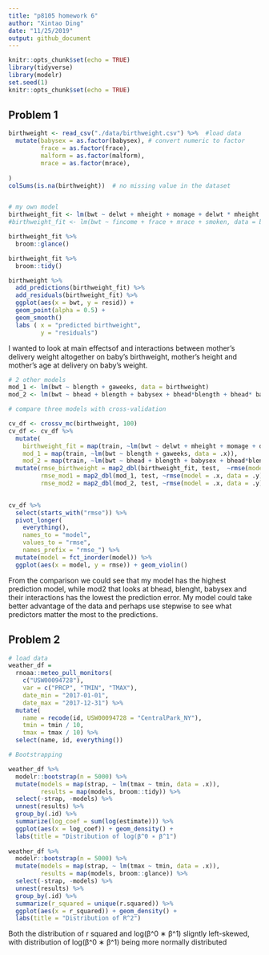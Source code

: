 ```yaml
---
title: "p8105 homework 6"
author: "Xintao Ding"
date: "11/25/2019"
output: github_document
---
```


```r
knitr::opts_chunk$set(echo = TRUE)
library(tidyverse)
library(modelr)
set.seed(1)
knitr::opts_chunk$set(echo = TRUE)

```


## Problem 1
```r
birthweight <- read_csv("./data/birthweight.csv") %>%  #load data
  mutate(babysex = as.factor(babysex), # convert numeric to factor
         frace = as.factor(frace),
         malform = as.factor(malform),
         mrace = as.factor(mrace),
         
)
colSums(is.na(birthweight))  # no missing value in the dataset


# my own model 
birthweight_fit <- lm(bwt ~ delwt + mheight + momage + delwt * mheight + delwt * momage + mheight * momage + delwt * momage * mheight, data = birthweight)
#birthweight_fit <- lm(bwt ~ fincome + frace + mrace + smoken, data = birthweight)

birthweight_fit %>% 
  broom::glance()

birthweight_fit %>% 
  broom::tidy()

birthweight %>% 
  add_predictions(birthweight_fit) %>% 
  add_residuals(birthweight_fit) %>% 
  ggplot(aes(x = bwt, y = resid)) +
  geom_point(alpha = 0.5) +
  geom_smooth()
  labs ( x = "predicted birthweight", 
         y = "residuals")


```

I wanted to look at main effectsof and interactions between mother's delivery weight altogether on baby's birthweight, mother's height and mother's age at delivery on baby's weight. 


```r
# 2 other models
mod_1 <- lm(bwt ~ blength + gaweeks, data = birthweight)
mod_2 <- lm(bwt ~ bhead + blength + babysex + bhead*blength + bhead* babysex + blength*babysex + bhead * blength * babysex, data = birthweight)

# compare three models with cross-validation

cv_df <- crossv_mc(birthweight, 100)
cv_df <- cv_df %>% 
  mutate(
    birthweight_fit = map(train, ~lm(bwt ~ delwt + mheight + momage + delwt * mheight + delwt * momage + mheight * momage + delwt * momage * mheight, data = .x)),
    mod_1 = map(train, ~lm(bwt ~ blength + gaweeks, data = .x)),
    mod_2 = map(train, ~lm(bwt ~ bhead + blength + babysex + bhead*blength + bhead* babysex + blength*babysex + bhead * blength * babysex, data = .x))) %>% 
  mutate(rmse_birthweight = map2_dbl(birthweight_fit, test,  ~rmse(model = .x, data = .y)),
         rmse_mod1 = map2_dbl(mod_1, test, ~rmse(model = .x, data = .y)),
         rmse_mod2 = map2_dbl(mod_2, test, ~rmse(model = .x, data = .y)))
  

cv_df %>% 
  select(starts_with("rmse")) %>% 
  pivot_longer(
    everything(),
    names_to = "model", 
    values_to = "rmse",
    names_prefix = "rmse_") %>% 
  mutate(model = fct_inorder(model)) %>% 
  ggplot(aes(x = model, y = rmse)) + geom_violin()


```
From the comparison we could see that my model has the highest prediction model, while mod2 that looks at bhead, blenght, babysex and their interactions has the lowest the prediction error. My model could take better advantage of the data and perhaps use stepwise to see what predictors matter the most to the predictions. 

## Problem 2

```r
# load data
weather_df = 
  rnoaa::meteo_pull_monitors(
    c("USW00094728"),
    var = c("PRCP", "TMIN", "TMAX"), 
    date_min = "2017-01-01",
    date_max = "2017-12-31") %>%
  mutate(
    name = recode(id, USW00094728 = "CentralPark_NY"),
    tmin = tmin / 10,
    tmax = tmax / 10) %>%
  select(name, id, everything())

```

```r
# Bootstrapping

weather_df %>% 
  modelr::bootstrap(n = 5000) %>% 
  mutate(models = map(strap, ~ lm(tmax ~ tmin, data = .x)),
         results = map(models, broom::tidy)) %>% 
  select(-strap, -models) %>% 
  unnest(results) %>% 
  group_by(.id) %>% 
  summarize(log_coef = sum(log(estimate))) %>% 
  ggplot(aes(x = log_coef)) + geom_density() +
  labs(title = "Distribution of log(β^0 ∗ β^1")
      
weather_df %>% 
  modelr::bootstrap(n = 5000) %>% 
  mutate(models = map(strap, ~ lm(tmax ~ tmin, data = .x)),
         results = map(models, broom::glance)) %>% 
  select(-strap, -models) %>% 
  unnest(results) %>% 
  group_by(.id) %>% 
  summarize(r_squared = unique(r.squared)) %>% 
  ggplot(aes(x = r_squared)) + geom_density() +
  labs(title = "Distribution of R^2")

```


Both the distribution of r squared and log(β^0 ∗ β^1) sligntly left-skewed, with distribution of log(β^0 ∗ β^1) being more normally distributed
